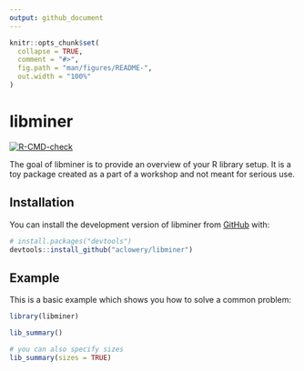 ```yaml
---
output: github_document
---
```


<!-- README.md is generated from README.Rmd. Please edit that file -->

```r
knitr::opts_chunk$set(
  collapse = TRUE,
  comment = "#>",
  fig.path = "man/figures/README-",
  out.width = "100%"
)
```

# libminer

<!-- badges: start -->
[![R-CMD-check](https://github.com/aclowery/libminer/actions/workflows/R-CMD-check.yaml/badge.svg)](https://github.com/aclowery/libminer/actions/workflows/R-CMD-check.yaml)
<!-- badges: end -->

The goal of libminer is to provide an overview of your R library setup. It is a toy package created as a part of a workshop and not meant for serious use.

## Installation

You can install the development version of libminer from [GitHub](https://github.com/) with:

``` r
# install.packages("devtools")
devtools::install_github("aclowery/libminer")
```

## Example

This is a basic example which shows you how to solve a common problem:

```r
library(libminer)

lib_summary()

# you can also specify sizes
lib_summary(sizes = TRUE)
```

